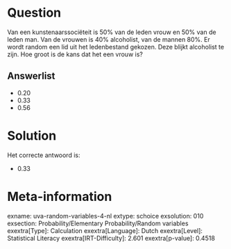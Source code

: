 Question
========

Van een kunstenaarssociëteit is 50% van de leden vrouw en 50% van de
leden man. Van de vrouwen is 40% alcoholist, van de mannen 80%. Er wordt
random een lid uit het ledenbestand gekozen. Deze blijkt alcoholist te
zijn. Hoe groot is de kans dat het een vrouw is?


Answerlist
----------

* 0.20
* 0.33
* 0.56

Solution
========

Het correcte antwoord is: 

* 0.33

Meta-information
================
exname: uva-random-variables-4-nl
extype: schoice
exsolution: 010
exsection: Probability/Elementary Probability/Random variables
exextra[Type]: Calculation
exextra[Language]: Dutch
exextra[Level]: Statistical Literacy
exextra[IRT-Difficulty]: 2.601
exextra[p-value]: 0.4518
